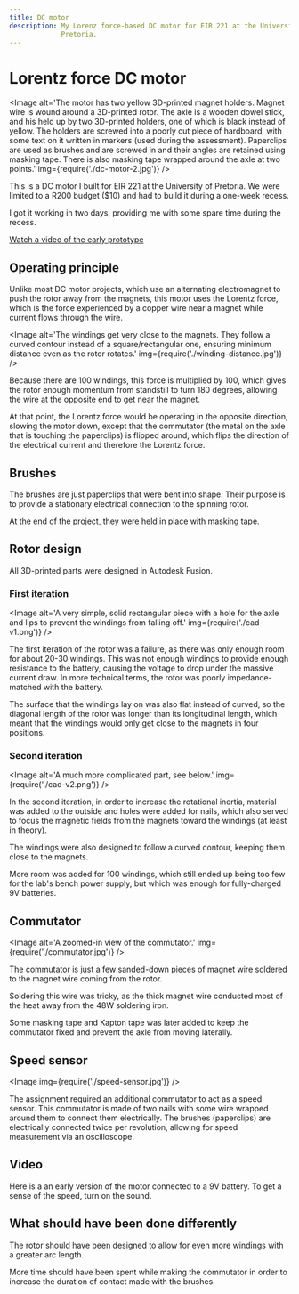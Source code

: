 ```yaml
---
title: DC motor
description: My Lorenz force-based DC motor for EIR 221 at the University of
             Pretoria.
---
```



# Lorentz force DC motor

<Image alt='The motor has two yellow 3D-printed magnet holders. Magnet wire is
            wound around a 3D-printed rotor. The axle is a wooden dowel stick,
            and his held up by two 3D-printed holders, one of which is black
            instead of yellow. The holders are screwed into a poorly cut piece
            of hardboard, with some text on it written in markers (used during
            the assessment). Paperclips are used as brushes and are screwed in
            and their angles are retained using masking tape. There is also
            masking tape wrapped around the axle at two points.'
       img={require('./dc-motor-2.jpg')} />

This is a DC motor I built for EIR 221 at the University of Pretoria. We were
limited to a R200 budget ($10) and had to build it during a one-week recess.

I got it working in two days, providing me with some spare time during the
recess.

[Watch a video of the early prototype](#video)

## Operating principle

Unlike most DC motor projects, which use an alternating electromagnet to push
the rotor away from the magnets, this motor uses the Lorentz force, which is
the force experienced by a copper wire near a magnet while current flows
through the wire.

<Image alt='The windings get very close to the magnets. They follow a curved
            contour instead of a square/rectangular one, ensuring minimum
            distance even as the rotor rotates.'
       img={require('./winding-distance.jpg')} />

Because there are 100 windings, this force is multiplied by 100, which gives
the rotor enough momentum from standstill to turn 180 degrees, allowing the
wire at the opposite end to get near the magnet.

At that point, the Lorentz force would be operating in the opposite direction,
slowing the motor down, except that the commutator (the metal on the axle that
is touching the paperclips) is flipped around, which flips the direction of the
electrical current and therefore the Lorentz force.

## Brushes

The brushes are just paperclips that were bent into shape. Their purpose is to
provide a stationary electrical connection to the spinning rotor.

At the end of the project, they were held in place with masking tape.

## Rotor design

All 3D-printed parts were designed in Autodesk Fusion.

### First iteration

<Image alt='A very simple, solid rectangular piece with a hole for the axle and
            lips to prevent the windings from falling off.'
       img={require('./cad-v1.png')} />

The first iteration of the rotor was a failure, as there was only enough room
for about 20-30 windings. This was not enough windings to provide enough
resistance to the battery, causing the voltage to drop under the massive
current draw. In more technical terms, the rotor was poorly impedance-matched
with the battery.

The surface that the windings lay on was also flat instead of curved, so the
diagonal length of the rotor was longer than its longitudinal length, which
meant that the windings would only get close to the magnets in four positions.

### Second iteration

<Image alt='A much more complicated part, see below.'
       img={require('./cad-v2.png')} />

In the second iteration, in order to increase the rotational inertia, material
was added to the outside and holes were added for nails, which also served to
focus the magnetic fields from the magnets toward the windings (at least in
theory).

The windings were also designed to follow a curved contour, keeping them close
to the magnets.

More room was added for 100 windings, which still ended up being too few for
the lab's bench power supply, but which was enough for fully-charged 9V
batteries.

## Commutator

<Image alt='A zoomed-in view of the commutator.'
       img={require('./commutator.jpg')} />

The commutator is just a few sanded-down pieces of magnet wire soldered to the
magnet wire coming from the rotor.

Soldering this wire was tricky, as the thick magnet wire conducted most of the
heat away from the 48W soldering iron.

Some masking tape and Kapton tape was later added to keep the commutator fixed
and prevent the axle from moving laterally.

## Speed sensor

<Image img={require('./speed-sensor.jpg')} />

The assignment required an additional commutator to act as a speed sensor. This
commutator is made of two nails with some wire wrapped around them to connect
them electrically. The brushes (paperclips) are electrically connected twice
per revolution, allowing for speed measurement via an oscilloscope.

## Video

Here is a an early version of the motor connected to a 9V battery. To get a
sense of the speed, turn on the sound.


<ReactPlayer controls url={earlySpinning} />

## What should have been done differently

The rotor should have been designed to allow for even more windings with a
greater arc length.

More time should have been spent while making the commutator in order to
increase the duration of contact made with the brushes.
